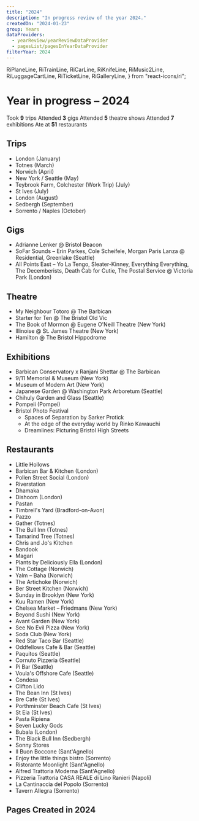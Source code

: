 ```yaml
---
title: "2024"
description: "In progress review of the year 2024."
createdOn: "2024-01-23"
group: Years
dataProviders:
  - yearReview/yearReviewDataProvider
  - pagesList/pagesInYearDataProvider
filterYear: 2024
---
```


  RiPlaneLine,
  RiTrainLine,
  RiCarLine,
  RiKnifeLine,
  RiMusic2Line,
  RiLuggageCartLine,
  RiTicketLine,
  RiGalleryLine,
} from "react-icons/ri";

# Year in progress – 2024

<EmbeddedWrapper>
  <Wall>
    <Tile>
      <Icon component={RiLuggageCartLine} /> Took <strong>9</strong> trips
    </Tile>
    <Tile>
      <Icon component={RiMusic2Line} /> Attended <strong>3</strong> gigs
    </Tile>
    <Tile>
      <Icon component={RiTicketLine} /> Attended <strong>5</strong> theatre
      shows
    </Tile>
    <Tile>
      <Icon component={RiGalleryLine} /> Attended <strong>7</strong> exhibitions
    </Tile>
    <Tile>
      <Icon component={RiKnifeLine} /> Ate at <strong>51</strong> restaurants
    </Tile>
    <CountTiles />
  </Wall>
</EmbeddedWrapper>

## Trips

- <Icon component={RiTrainLine} />
  London (January)
- <Icon component={RiTrainLine} />
  Totnes (March)
- <Icon component={RiTrainLine} />
  Norwich (April)
- <Icon component={RiPlaneLine} />
  New York / Seattle (May)
- <Icon component={RiTrainLine} />
  Teybrook Farm, Colchester (Work Trip) (July)
- <Icon component={RiTrainLine} />
  St Ives (July)
- <Icon component={RiTrainLine} />
  London (August)
- <Icon component={RiCarLine} />
  Sedbergh (September)
- <Icon component={RiPlaneLine} />
  Sorrento / Naples (October)

## Gigs

- Adrianne Lenker @ Bristol Beacon
- SoFar Sounds – Erin Parkes, Cole Scheifele, Morgan Paris Lanza @ Residential, Greenlake (Seattle)
- All Points East – Yo La Tengo, Sleater-Kinney, Everything Everything, The Decemberists, Death Cab for Cutie, The Postal Service @ Victoria Park (London)

## Theatre

- My Neighbour Totoro @ The Barbican
- Starter for Ten @ The Bristol Old Vic
- The Book of Mormon @ Eugene O'Neill Theatre (New York)
- Illinoise @ St. James Theatre (New York)
- Hamilton @ The Bristol Hippodrome

## Exhibitions

- Barbican Conservatory x Ranjani Shettar @ The Barbican
- 9/11 Memorial & Museum (New York)
- Museum of Modern Art (New York)
- Japanese Garden @ Washington Park Arboretum (Seattle)
- Chihuly Garden and Glass (Seattle)
- Pompeii (Pompei)
- Bristol Photo Festival
  - Spaces of Separation by Sarker Protick
  - At the edge of the everyday world by Rinko Kawauchi
  - Dreamlines: Picturing Bristol High Streets

## Restaurants

- Little Hollows
- Barbican Bar & Kitchen (London)
- Pollen Street Social (London)
- Riverstation
- Dhamaka
- Dishoom (London)
- Pastan
- Timbrell's Yard (Bradford-on-Avon)
- Pazzo
- Gather (Totnes)
- The Bull Inn (Totnes)
- Tamarind Tree (Totnes)
- Chris and Jo's Kitchen
- Bandook
- Magari
- Plants by Deliciously Ella (London)
- The Cottage (Norwich)
- Yalm – Baha (Norwich)
- The Artichoke (Norwich)
- Ber Street Kitchen (Norwich)
- Sunday in Brooklyn (New York)
- Kuu Ramen (New York)
- Chelsea Market – Friedmans (New York)
- Beyond Sushi (New York)
- Avant Garden (New York)
- See No Evil Pizza (New York)
- Soda Club (New York)
- Red Star Taco Bar (Seattle)
- Oddfellows Cafe & Bar (Seattle)
- Paquitos (Seattle)
- Cornuto Pizzeria (Seattle)
- Pi Bar (Seattle)
- Voula's Offshore Cafe (Seattle)
- Condesa
- Clifton Lido
- The Bean Inn (St Ives)
- Bre Cafe (St Ives)
- Porthminster Beach Cafe (St Ives)
- St Eia (St Ives)
- Pasta Ripiena
- Seven Lucky Gods
- Bubala (London)
- The Black Bull Inn (Sedbergh)
- Sonny Stores
- Il Buon Boccone (Sant'Agnello)
- Enjoy the little things bistro (Sorrento)
- Ristorante Moonlight (Sant'Agnello)
- Alfred Trattoria Moderna (Sant'Agnello)
- Pizzeria Trattoria CASA REALE di Lino Ranieri (Napoli)
- La Cantinaccia del Popolo (Sorrento)
- Tavern Allegra (Sorrento)

## Pages Created in 2024

<PagesList withIndex={true} />
